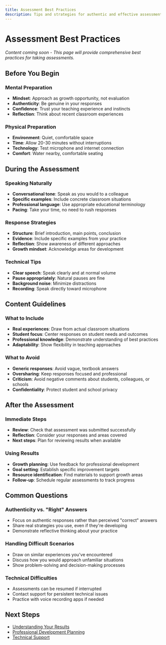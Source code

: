 ```yaml
---
title: Assessment Best Practices
description: Tips and strategies for authentic and effective assessment responses
---
```


# Assessment Best Practices

*Content coming soon - This page will provide comprehensive best practices for taking assessments.*

## Before You Begin

### Mental Preparation
- **Mindset**: Approach as growth opportunity, not evaluation
- **Authenticity**: Be genuine in your responses
- **Confidence**: Trust your teaching experience and instincts
- **Reflection**: Think about recent classroom experiences

### Physical Preparation
- **Environment**: Quiet, comfortable space
- **Time**: Allow 20-30 minutes without interruptions
- **Technology**: Test microphone and internet connection
- **Comfort**: Water nearby, comfortable seating

## During the Assessment

### Speaking Naturally
- **Conversational tone**: Speak as you would to a colleague
- **Specific examples**: Include concrete classroom situations
- **Professional language**: Use appropriate educational terminology
- **Pacing**: Take your time, no need to rush responses

### Response Strategies
- **Structure**: Brief introduction, main points, conclusion
- **Evidence**: Include specific examples from your practice
- **Reflection**: Show awareness of different approaches
- **Growth mindset**: Acknowledge areas for development

### Technical Tips
- **Clear speech**: Speak clearly and at normal volume
- **Pause appropriately**: Natural pauses are fine
- **Background noise**: Minimize distractions
- **Recording**: Speak directly toward microphone

## Content Guidelines

### What to Include
- **Real experiences**: Draw from actual classroom situations
- **Student focus**: Center responses on student needs and outcomes
- **Professional knowledge**: Demonstrate understanding of best practices
- **Adaptability**: Show flexibility in teaching approaches

### What to Avoid
- **Generic responses**: Avoid vague, textbook answers
- **Oversharing**: Keep responses focused and professional
- **Criticism**: Avoid negative comments about students, colleagues, or schools
- **Confidentiality**: Protect student and school privacy

## After the Assessment

### Immediate Steps
- **Review**: Check that assessment was submitted successfully
- **Reflection**: Consider your responses and areas covered
- **Next steps**: Plan for reviewing results when available

### Using Results
- **Growth planning**: Use feedback for professional development
- **Goal setting**: Establish specific improvement targets
- **Resource identification**: Find materials to support growth areas
- **Follow-up**: Schedule regular assessments to track progress

## Common Questions

### Authenticity vs. "Right" Answers
- Focus on authentic responses rather than perceived "correct" answers
- Share real strategies you use, even if they're developing
- Demonstrate reflective thinking about your practice

### Handling Difficult Scenarios
- Draw on similar experiences you've encountered
- Discuss how you would approach unfamiliar situations
- Show problem-solving and decision-making processes

### Technical Difficulties
- Assessments can be resumed if interrupted
- Contact support for persistent technical issues
- Practice with voice recording apps if needed

## Next Steps

- [Understanding Your Results](/user-guide/results/understanding-scores)
- [Professional Development Planning](/user-guide/professional-development/creating-plans)
- [Technical Support](/support/troubleshooting)
